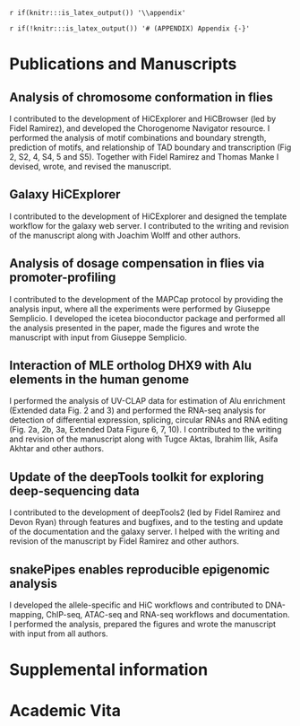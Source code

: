 `r if(knitr:::is_latex_output()) '\\appendix'`

`r if(!knitr:::is_latex_output()) '# (APPENDIX) Appendix {-}'`


# Publications and Manuscripts

## Analysis of chromosome conformation in flies

I contributed to the development of HiCExplorer and HiCBrowser (led by Fidel Ramirez), and developed the Chorogenome Navigator resource. I performed the analysis of motif combinations and boundary strength, prediction of motifs, and relationship of TAD boundary and transcription (Fig 2, S2, 4, S4, 5 and S5). Together with Fidel Ramirez and Thomas Manke I devised, wrote, and revised the manuscript.

\includepdf[scale=0.9,pages=-,pagecommand={}, offset=0.3cm 0cm]{manuscripts/NatComm_2018_article.pdf}

\includepdf[scale=0.9,pages=-,pagecommand={}, offset=0.3cm 0cm]{manuscripts/NatComm_2018_supple.pdf}

## Galaxy HiCExplorer

I contributed to the development of HiCExplorer and designed the template workflow for the galaxy web server. I contributed to the writing and revision of the manuscript along with Joachim Wolff and other authors.

\includepdf[scale=0.9,pages=-,pagecommand={}, offset=0.3cm 0cm]{manuscripts/NAR_2018_article.pdf}

## Analysis of dosage compensation in flies via promoter-profiling


I contributed to the development of the MAPCap protocol by providing the analysis input, where all the experiments were performed by Giuseppe Semplicio. I developed the icetea bioconductor package and performed all the analysis presented in the paper, made the figures and wrote the manuscript with input from Giuseppe Semplicio.

\includepdf[scale=0.9,pages=-,pagecommand={}, offset=0.3cm 0cm]{manuscripts/mapcap_paper_14-09-2018.pdf}


## Interaction of MLE ortholog DHX9 with Alu elements in the human genome


I performed the analysis of UV-CLAP data for estimation of Alu enrichment (Extended data Fig. 2 and 3) and performed the RNA-seq analysis for detection of differential expression, splicing, circular RNAs and RNA editing (Fig. 2a, 2b, 3a, Extended Data Figure 6, 7, 10). I contributed to the writing and revision of the manuscript along with Tugce Aktas, Ibrahim Ilik, Asifa Akhtar and other authors.

\includepdf[scale=0.9,pages=-,pagecommand={}, offset=0.3cm 0cm]{manuscripts/Nature_2017_article_supple.pdf}


## Update of the deepTools toolkit for exploring deep-sequencing data


I contributed to the development of deepTools2 (led by Fidel Ramirez and Devon Ryan) through features and bugfixes, and to the testing and update of the documentation and the galaxy server. I helped with the writing and revision of the manuscript by Fidel Ramirez and other authors.

\includepdf[scale=0.9,pages=-,pagecommand={}, offset=0.3cm 0cm]{manuscripts/NAR_2016_article.pdf}


## snakePipes enables reproducible epigenomic analysis


I developed the allele-specific and HiC workflows and contributed to DNA-mapping, ChIP-seq, ATAC-seq and RNA-seq workflows and documentation. I performed the analysis, prepared the figures and wrote the manuscript with input from all authors.

\includepdf[scale=0.9,pages=-,pagecommand={}, offset=0.3cm 0cm]{manuscripts/snakepipes_manuscript_10-09-2018.pdf}


# Supplemental information

<!--
Include extra info here
-->

# Academic Vita

<!--
Include your CV either as pdf or as Rmd here
-->
